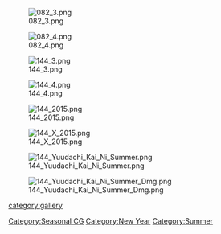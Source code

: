 [[File:082_3.png]]

[[File:082_4.png]]

[[File:144_3.png]]

[[File:144_4.png]]

[[File:144_2015.png]]

[[File:144_X_2015.png]]

[[File:144 Yuudachi Kai Ni Summer.png]]

[[File:144 Yuudachi Kai Ni Summer Dmg.png]]

[[category:gallery]]

[[Category:Seasonal CG]] [[Category:New Year]] [[Category:Summer]]